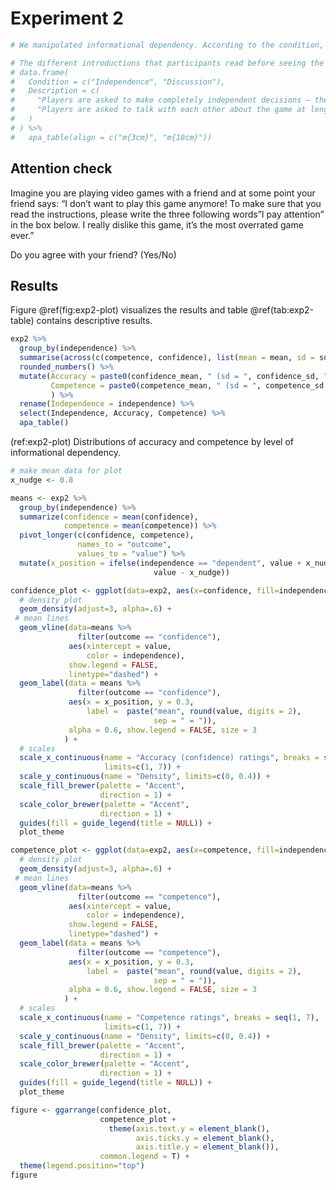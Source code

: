 # Experiment 2 {#exp2}

\FloatBarrier

```r
# We manipulated informational dependency. According to the condition, players read a different introduction before seeing a set of estimates (see Table \@ref(tab:exp2-conditions)).

# The different introductions that participants read before seeing the sets of estimates, according to the conditions 
# data.frame(
#   Condition = c("Independence", "Discussion"),
#   Description = c(
#     "Players are asked to make completely independent decisions – they cannot see each other’s estimates, or talk with each other before giving their estimates.",
#     "Players are asked to talk with each other about the game at length before giving their estimates."
#   )
# ) %>% 
#   apa_table(align = c("m{3cm}", "m{10cm}")) 
```

## Attention check

Imagine you are playing video games with a friend and at some point your friend says: “I don’t want to play this game anymore! To make sure that you read the instructions, please write the three following words "I pay attention" in the box below. I really dislike this game, it's the most overrated game ever.”

Do you agree with your friend? (Yes/No)

## Results

Figure \@ref(fig:exp2-plot) visualizes the results and table \@ref(tab:exp2-table) contains descriptive results.

```r
exp2 %>% 
  group_by(independence) %>% 
  summarise(across(c(competence, confidence), list(mean = mean, sd = sd))) %>% 
  rounded_numbers() %>% 
  mutate(Accuracy = paste0(confidence_mean, " (sd = ", confidence_sd, ")"),
         Competence = paste0(competence_mean, " (sd = ", competence_sd, ")")
         ) %>% 
  rename(Independence = independence) %>% 
  select(Independence, Accuracy, Competence) %>% 
  apa_table()
```

(ref:exp2-plot) Distributions of accuracy and competence by level of informational dependency.

```r
# make mean data for plot
x_nudge <- 0.8

means <- exp2 %>%
  group_by(independence) %>%
  summarize(confidence = mean(confidence), 
            competence = mean(competence)) %>% 
  pivot_longer(c(confidence, competence), 
               names_to = "outcome", 
               values_to = "value") %>% 
  mutate(x_position = ifelse(independence == "dependent", value + x_nudge, 
                                value - x_nudge)) 

confidence_plot <- ggplot(data=exp2, aes(x=confidence, fill=independence)) +
  # density plot
  geom_density(adjust=3, alpha=.6) +
 # mean lines
  geom_vline(data=means %>% 
               filter(outcome == "confidence"), 
             aes(xintercept = value, 
                 color = independence),
             show.legend = FALSE,
             linetype="dashed") +
  geom_label(data = means %>% 
               filter(outcome == "confidence"), 
             aes(x = x_position, y = 0.3, 
                 label =  paste("mean", round(value, digits = 2),
                                sep = " = ")), 
             alpha = 0.6, show.legend = FALSE, size = 3
            ) +
  # scales
  scale_x_continuous(name = "Accuracy (confidence) ratings", breaks = seq(1, 7), 
                     limits=c(1, 7)) +
  scale_y_continuous(name = "Density", limits=c(0, 0.4)) +
  scale_fill_brewer(palette = "Accent",
                    direction = 1) +
  scale_color_brewer(palette = "Accent",
                    direction = 1) +
  guides(fill = guide_legend(title = NULL)) +
  plot_theme 

competence_plot <- ggplot(data=exp2, aes(x=competence, fill=independence)) +
  # density plot
  geom_density(adjust=3, alpha=.6) +
 # mean lines
  geom_vline(data=means %>% 
               filter(outcome == "competence"), 
             aes(xintercept = value, 
                 color = independence),
             show.legend = FALSE,
             linetype="dashed") +
  geom_label(data = means %>% 
               filter(outcome == "competence"), 
             aes(x = x_position, y = 0.3, 
                 label =  paste("mean", round(value, digits = 2),
                                sep = " = ")), 
             alpha = 0.6, show.legend = FALSE, size = 3
            ) +
  # scales
  scale_x_continuous(name = "Competence ratings", breaks = seq(1, 7), 
                     limits=c(1, 7)) +
  scale_y_continuous(name = "Density", limits=c(0, 0.4)) +
  scale_fill_brewer(palette = "Accent",
                    direction = 1) +
  scale_color_brewer(palette = "Accent",
                    direction = 1) +
  guides(fill = guide_legend(title = NULL)) +
  plot_theme 

figure <- ggarrange(confidence_plot, 
                    competence_plot + 
                      theme(axis.text.y = element_blank(),
                            axis.ticks.y = element_blank(),
                            axis.title.y = element_blank()), 
                    common.legend = T) +
  theme(legend.position="top") 
figure
```


